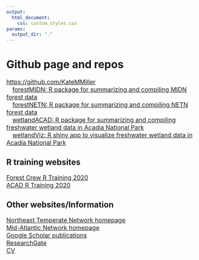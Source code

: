 ```yaml
---
output: 
  html_document:
    css: custom_styles.css
params:
  output_dir: "."
---
```

<h1>Github page and repos</h1>
<p style="font-size:16px">
<a href="https://github.com/KateMMiller">https://github.com/KateMMiller</a><br>
&emsp;<a href="https://github.com/KateMMiller/forestMIDN">forestMIDN: R package for summarizing and compiling MIDN forest data</a><br>
&emsp;<a href="https://github.com/KateMMiller/forestNETN">forestNETN: R package for summarizing and compiling NETN forest data</a><br>
&emsp;<a href="https://github.com/KateMMiller/wetlandACAD">wetlandACAD: R package for summarizing and compiling freshwater wetland data in Acadia National Park</a><br>
&emsp;<a href="https://github.com/KateMMiller/wetlandViz">wetlandViz: R shiny app to visualize freshwater wetland data in Acadia National Park</a><br></p>

<h2>R training websites</h2>
<p style="font-size:16px">
<a href="https://github.com/KateMMiller/Forest_Crew_R_Training">Forest Crew R Training 2020</a><br>
<a href="https://github.com/KateMMiller/R_Training">ACAD R Training 2020</a><br></p>

<h2>Other websites/Information</h2>
<p style="font-size:16px">
<a href="https://www.nps.gov/im/netn">Northeast Temperate Network homepage</a><br>
<a href="https://www.nps.gov/im/midn">Mid-Atlantic Network homepage</a><br>
<a href="https://scholar.google.com/citations?hl=en&user=RgRcsHoAAAAJ&view_op=list_works&sortby=pubdate">Google Scholar publications</a><br>
<a href="https://www.researchgate.net/profile/Kathryn_Miller8">ResearchGate</a><br>
<a href="./info/Miller_CV_2020.pdf">CV</a><br></p>
